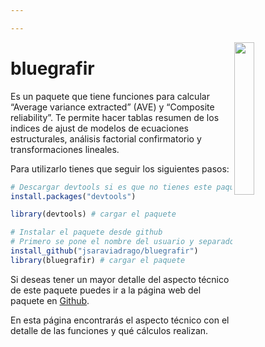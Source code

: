 ```yaml
---

---
```

<img src="images/bluegrafir.PNG" style="width:25%; margin-right: 20px" align="right">

# **bluegrafir**


Es un paquete que tiene funciones para calcular "Average variance extracted" (AVE) y "Composite reliability". Te permite hacer tablas resumen de los indices de ajust de modelos de ecuaciones estructurales, análisis factorial confirmatorio y transformaciones lineales. 

Para utilizarlo tienes que seguir los siguientes pasos: 

```r
# Descargar devtools si es que no tienes este paquete para poder acceder a la función que permite abrir paquetes en Github.
install.packages("devtools") 

library(devtools) # cargar el paquete

# Instalar el paquete desde github
# Primero se pone el nombre del usuario y separado por "/" el nombre del paquete
install_github("jsaraviadrago/bluegrafir") 
library(bluegrafir) # cargar el paquete


```

Si deseas tener un mayor detalle del aspecto técnico de este paquete puedes ir a la página web del paquete en [Github](https://github.com/jsaraviadrago/bluegrafir).

En esta página encontrarás el aspecto técnico con el detalle de las funciones y qué cálculos realizan.


